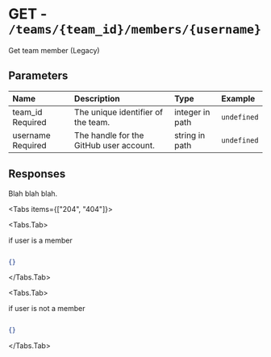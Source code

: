 
# GET - `/teams/{team_id}/members/{username}`

Get team member (Legacy)

## Parameters

| Name | Description | Type | Example |
| :---- | :---- | :---- | :---- |
| team_id <span class="bg-blue-100 text-blue-800 text-xs font-medium me-2 px-2.5 py-0.5 rounded dark:bg-blue-900 dark:text-blue-300">Required</span> | The unique identifier of the team. | integer in path | `undefined` |
| username <span class="bg-blue-100 text-blue-800 text-xs font-medium me-2 px-2.5 py-0.5 rounded dark:bg-blue-900 dark:text-blue-300">Required</span> | The handle for the GitHub user account. | string in path | `undefined` |

## Responses

Blah blah blah.

<Tabs items={["204", "404"]}>

<Tabs.Tab>

if user is a member

```json

{}

```

</Tabs.Tab>

<Tabs.Tab>

if user is not a member

```json

{}

```

</Tabs.Tab>

</Tabs>